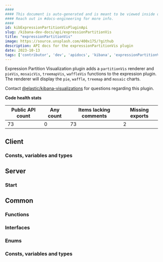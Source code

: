 ```yaml
---
####
#### This document is auto-generated and is meant to be viewed inside our experimental, new docs system.
#### Reach out in #docs-engineering for more info.
####
id: kibExpressionPartitionVisPluginApi
slug: /kibana-dev-docs/api/expressionPartitionVis
title: "expressionPartitionVis"
image: https://source.unsplash.com/400x175/?github
description: API docs for the expressionPartitionVis plugin
date: 2023-10-13
tags: ['contributor', 'dev', 'apidocs', 'kibana', 'expressionPartitionVis']
---
```


Expression Partition Visualization plugin adds a `partitionVis` renderer and `pieVis`, `mosaicVis`, `treemapVis`, `waffleVis` functions to the expression plugin. The renderer will display the `pie`, `waffle`, `treemap` and `mosaic` charts.

Contact [@elastic/kibana-visualizations](https://github.com/orgs/elastic/teams/kibana-visualizations) for questions regarding this plugin.

**Code health stats**

| Public API count  | Any count | Items lacking comments | Missing exports |
|-------------------|-----------|------------------------|-----------------|
| 73 | 0 | 73 | 2 |

## Client

### Consts, variables and types
<DocDefinitionList data={expressionPartitionVisObj.client.misc}/>

## Server

### Start
<DocDefinitionList data={[expressionPartitionVisObj.server.start]}/>

## Common

### Functions
<DocDefinitionList data={expressionPartitionVisObj.common.functions}/>

### Interfaces
<DocDefinitionList data={expressionPartitionVisObj.common.interfaces}/>

### Enums
<DocDefinitionList data={expressionPartitionVisObj.common.enums}/>

### Consts, variables and types
<DocDefinitionList data={expressionPartitionVisObj.common.misc}/>


